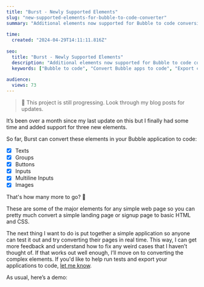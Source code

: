 ```yaml
---
title: "Burst - Newly Supported Elements"
slug: "new-supported-elements-for-bubble-to-code-converter"
summary: "Additional elements now supported for Bubble to code conversion"
 
time:
  created: "2024-04-29T14:11:11.816Z"
 
seo:
  title: "Burst - Newly Supported Elements"
  description: "Additional elements now supported for Bubble to code conversion"
  keywords: ["Bubble to code", "Convert Bubble apps to code", "Export code from Bubble"]
 
audience:
  views: 73
---
```


> 🔔 This project is still progressing. Look through my blog posts for updates.

It’s been over a month since my last update on this but I finally had some time and added support for three new elements.

So far, Burst can convert these elements in your Bubble application to code:

- [x] Texts
- [x] Groups
- [x] Buttons
- [x] Inputs
- [x] Multiline Inputs
- [x] Images

That's how many more to go? 👀

These are some of the major elements for any simple web page so you can pretty much convert a simple landing page or signup page to basic HTML and CSS.

The next thing I want to do is put together a simple application so anyone can test it out and try converting their pages in real time. This way, I can get more feedback and understand how to fix any weird cases that I haven’t thought of. If that works out well enough, I’ll move on to converting the complex elements. If you'd like to help run tests and export your applications to code, [let me know](https://tally.so/r/w8dGxo).

As usual, here’s a demo:

<PostVideo
  title=""
  footer=""
  videoUrl="https://www.loom.com/share/6299927d32bb470b974a811a7ad06b0b?sid=b87b6c59-6c69-4ae2-aad4-0d83bbd570a6"
/>
